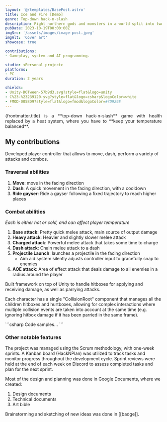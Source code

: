 ```yaml
---
layout: '@/templates/BasePost.astro'
title: Ice and Fire [Demo]
genre: Top-down hack-n-slash
description: Fight northern gods and monsters in a world split into two factions.
pubDate: 2023-10-19T00:00:00Z
imgSrc: '/assets/images/image-post.jpeg'
imgAlt: 'Cover art'
showcase: true

contributions:
- Gameplay, system and AI programming.

studio: <Personal project>
platforms:
- PC
duration: 2 years

shields:
- Unity-DOTween-57b9d3.svg?style=flat&logo=unity
- C%23-%23239120.svg?style=flat&logo=csharp&logoColor=white
- FMOD-0058D9?style=flat&logo=fmod&logoColor=#7D929E
---
```


<div style="text-align: justify">
  {frontmatter.title} is a **top-down hack-n-slash** game with health replaced by a heat system,
  where you have to **keep your temperature balanced**.
</div>

<StoreLinkBanner
  gitHubUrl='https://github.com/FrozenFireGames/Heat-Change-Game'
/>

<ProjectDetails
  role='Lead Programmer'
  company={frontmatter.studio}
  platforms={frontmatter.platforms}
  time={frontmatter.duration}
/>

## My contributions

<Collapsible title="Player controller" important>
  Developed player controller that allows to move, dash, perform a variety of attacks and combos.

  ### Traversal abilities
  1. **Move**: move in the facing direction
  1. **Dash**: A quick movement in the facing direction, with a cooldown
  1. **Ride gayser**: Ride a gayser following a fixed trajectory to reach higher places

  ### Combat abilities
  _Each is either hot or cold, and can affect player temperature_
  1. **Base attack**: Pretty quick melee attack, main source of output damage
  1. **Heavy attack**: Heavier and slightly slower melee attack
  1. **Charged attack**: Powerful melee attack that takes some time to charge
  1. **Dash attack**: Chain melee attack to a dash
  1. **Projectile Launch**: launches a projectile in the facing direction
      - Aim aid system silently adjusts controller input to gracefully snap to enemies
  1. **AOE attack**: Area of effect attack that deals damage to all enemies in a radius around the player
</Collapsible>

<Collapsible title="Combat system" important>
  Built framework on top of Unity to handle hitboxes for applying and receiving damage, as well as parrying attacks.

  Each character has a single "CollisionRoot" component that manages all the children hitboxes and hurtboxes,
  allowing for complex interactions where multiple collision events are taken into account at the same time
  (e.g. ignoring hitbox damage if it has been parried in the same frame).
</Collapsible>

<Collapsible title="Enemy AI">
  ```csharp
  Code samples...
  ```
</Collapsible>

### Other notable features

<Collapsible title="Team management">
  The project was managed using the Scrum methodology, with one-week sprints.
  A Kanban board (HackNPlan) was utilized to track tasks and monitor progress throughout the development cycle.
  Sprint reviews were held at the end of each week on Discord to assess completed tasks and plan for the next sprint.
  
  Most of the design and planning was done in Google Documents, where we created:
  1. Design documents
  1. Technical documents
  1. Art bible

  <InlineBadge
    src="https://img.shields.io/badge/Miro-FFDD33?style=flat&logo=miro&logoColor=1C1C1E"
      alt="Miro">
    Brainstorming and sketching of new ideas was done in [[badge]].
  </InlineBadge>
</Collapsible>
